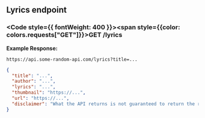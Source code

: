 
## Lyrics endpoint

### <Code style={{ fontWeight: 400 }}><span style={{color: colors.requests["GET"]}}>GET</span> /lyrics</Code>

**Example Response:**
```url filename="URL"
https://api.some-random-api.com/lyrics?title=...
```

```json filename="Response"
{
  "title": "...",
  "author": "...",
  "lyrics": "...",
  "thumbnail": "https://...",
  "url": "https://...",
  "disclaimer": "What the API returns is not guaranteed to return the right lyrics or have a matching title and author."
}
```

